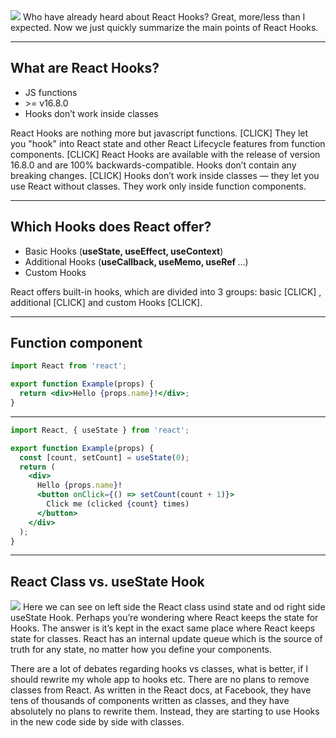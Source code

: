 

<img src="img/reactHooks.png" />

<Notes>
Who have already heard about React Hooks?
Great, more/less than I expected.
Now we just quickly summarize the main points of React Hooks.
</Notes>

---

## What are React Hooks?

<ul>
  <Appear>
    <li>JS functions</li>
    <li> >= v16.8.0</li>
    <li>Hooks don’t work inside classes</li>
  </Appear>
</ul>

<Notes>
React Hooks are nothing more but javascript functions.
[CLICK]
They let you "hook" into React state and other React Lifecycle features from function components.
[CLICK]
React Hooks are available with the release of version 16.8.0 and are 100% backwards-compatible.
Hooks don’t contain any breaking changes.
[CLICK]
Hooks don’t work inside classes — they let you use React without classes.
They work only inside function components.
</Notes>

---

## Which Hooks does React offer?

<ul>
  <Appear>
    <li>Basic Hooks (<strong>useState, useEffect, useContext</strong>)</li>
    <li>Additional Hooks (<strong>useCallback, useMemo, useRef </strong>…)</li>
    <li>Custom Hooks</li>
  </Appear>
</ul>

<Notes>
React offers built-in hooks, which are divided into 3 groups: basic [CLICK]
, additional [CLICK] and custom Hooks [CLICK].
</Notes>

---

## Function component

```jsx
import React from 'react';

export function Example(props) {
  return <div>Hello {props.name}!</div>;
}
```

---

```jsx
import React, { useState } from 'react';

export function Example(props) {
  const [count, setCount] = useState(0);
  return (
    <div>
      Hello {props.name}!
      <button onClick={() => setCount(count + 1)}>
        Click me (clicked {count} times)
      </button>
    </div>
  );
}
```

---

## React Class vs. useState Hook

<img src="img/useState_compare_inv.png" />

<Notes>
Here we can see on left side the React class usind state and
od right side useState Hook.
Perhaps you’re wondering where React keeps the state for Hooks. The answer is it’s kept in the exact same place where 
React keeps state for classes. React has an internal update queue which is the source of truth for any state, 
no matter how you define your components.

There are a lot of debates regarding hooks vs classes, what is better, if I should rewrite my whole app to hooks etc. 
There are no plans to remove classes from React.
As written in the React docs, at Facebook, they have tens of thousands of components written as classes, and they have 
absolutely no plans to rewrite them. Instead, they are starting to use Hooks in the new code side by side with classes.
</Notes>